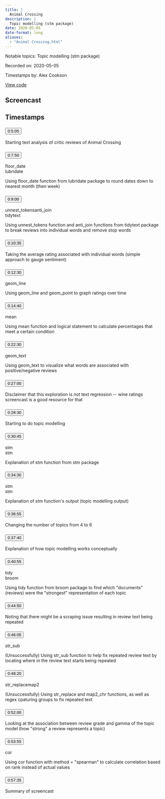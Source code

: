 ```yaml
---
title: |
  Animal Crossing
description: |
  Topic modelling (stm package)
date: 2020-05-05
date-format: long
aliases:
  - "Animal Crossing.html"
---
```


Notable topics: Topic modelling (stm package)

Recorded on: 2020-05-05

Timestamps by: Alex Cookson

[View code](https://github.com/dgrtwo/data-screencasts/blob/master/animal-crossing.Rmd)

## Screencast

<div id="yt-player" data-video-id="Xt7ACiedRRI"></div>

## Timestamps

```{=html}
<div id="topics">
  <div class="topic">
    <h3 id="ts-305">
      <button class="btn btn-link btn-timestamp" onClick="playerSkipToTimestamp(305, this)">0:5:05</button>
    </h3>
    <div class="topic_badges"><div></div><div></div></div>
    <div class="topic_description">
      <p>Starting text analysis of critic reviews of Animal Crossing</p>

    </div>
  </div>
  <div class="topic">
    <h3 id="ts-470">
      <button class="btn btn-link btn-timestamp" onClick="playerSkipToTimestamp(470, this)">0:7:50</button>
    </h3>
    <div class="topic_badges"><div><span class="badge-functions badge bg-info">floor_date</span></div><div><span class="badge-packages badge bg-primary">lubridate</span></div></div>
    <div class="topic_description">
      <p>Using floor_date function from lubridate package to round dates down to nearest month (then week)</p>

    </div>
  </div>
  <div class="topic">
    <h3 id="ts-540">
      <button class="btn btn-link btn-timestamp" onClick="playerSkipToTimestamp(540, this)">0:9:00</button>
    </h3>
    <div class="topic_badges"><div><span class="badge-functions badge bg-info">unnest_tokens</span><span class="badge-functions badge bg-info">anti_join</span></div><div><span class="badge-packages badge bg-primary">tidytext</span></div></div>
    <div class="topic_description">
      <p>Using unnest_tokens function and anti_join functions from tidytext package to break reviews into individual words and remove stop words</p>

    </div>
  </div>
  <div class="topic">
    <h3 id="ts-635">
      <button class="btn btn-link btn-timestamp" onClick="playerSkipToTimestamp(635, this)">0:10:35</button>
    </h3>
    <div class="topic_badges"><div></div><div></div></div>
    <div class="topic_description">
      <p>Taking the average rating associated with individual words (simple approach to gauge sentiment)</p>

    </div>
  </div>
  <div class="topic">
    <h3 id="ts-750">
      <button class="btn btn-link btn-timestamp" onClick="playerSkipToTimestamp(750, this)">0:12:30</button>
    </h3>
    <div class="topic_badges"><div><span class="badge-functions badge bg-info">geom_line</span></div><div></div></div>
    <div class="topic_description">
      <p>Using geom_line and geom_point to graph ratings over time</p>

    </div>
  </div>
  <div class="topic">
    <h3 id="ts-880">
      <button class="btn btn-link btn-timestamp" onClick="playerSkipToTimestamp(880, this)">0:14:40</button>
    </h3>
    <div class="topic_badges"><div><span class="badge-functions badge bg-info">mean</span></div><div></div></div>
    <div class="topic_description">
      <p>Using mean function and logical statement to calculate percentages that meet a certain condition</p>

    </div>
  </div>
  <div class="topic">
    <h3 id="ts-1350">
      <button class="btn btn-link btn-timestamp" onClick="playerSkipToTimestamp(1350, this)">0:22:30</button>
    </h3>
    <div class="topic_badges"><div><span class="badge-functions badge bg-info">geom_text</span></div><div></div></div>
    <div class="topic_description">
      <p>Using geom_text to visualize what words are associated with positive/negative reviews</p>

    </div>
  </div>
  <div class="topic">
    <h3 id="ts-1620">
      <button class="btn btn-link btn-timestamp" onClick="playerSkipToTimestamp(1620, this)">0:27:00</button>
    </h3>
    <div class="topic_badges"><div></div><div></div></div>
    <div class="topic_description">
      <p>Disclaimer that this exploration is not text regression -- wine ratings screencast is a good resource for that</p>

    </div>
  </div>
  <div class="topic">
    <h3 id="ts-1710">
      <button class="btn btn-link btn-timestamp" onClick="playerSkipToTimestamp(1710, this)">0:28:30</button>
    </h3>
    <div class="topic_badges"><div></div><div></div></div>
    <div class="topic_description">
      <p>Starting to do topic modelling</p>

    </div>
  </div>
  <div class="topic">
    <h3 id="ts-1845">
      <button class="btn btn-link btn-timestamp" onClick="playerSkipToTimestamp(1845, this)">0:30:45</button>
    </h3>
    <div class="topic_badges"><div><span class="badge-functions badge bg-info">stm</span></div><div><span class="badge-packages badge bg-primary">stm</span></div></div>
    <div class="topic_description">
      <p>Explanation of stm function from stm package</p>

    </div>
  </div>
  <div class="topic">
    <h3 id="ts-2070">
      <button class="btn btn-link btn-timestamp" onClick="playerSkipToTimestamp(2070, this)">0:34:30</button>
    </h3>
    <div class="topic_badges"><div><span class="badge-functions badge bg-info">stm</span></div><div><span class="badge-packages badge bg-primary">stm</span></div></div>
    <div class="topic_description">
      <p>Explanation of stm function's output (topic modelling output)</p>

    </div>
  </div>
  <div class="topic">
    <h3 id="ts-2215">
      <button class="btn btn-link btn-timestamp" onClick="playerSkipToTimestamp(2215, this)">0:36:55</button>
    </h3>
    <div class="topic_badges"><div></div><div></div></div>
    <div class="topic_description">
      <p>Changing the number of topics from 4 to 6</p>

    </div>
  </div>
  <div class="topic">
    <h3 id="ts-2260">
      <button class="btn btn-link btn-timestamp" onClick="playerSkipToTimestamp(2260, this)">0:37:40</button>
    </h3>
    <div class="topic_badges"><div></div><div></div></div>
    <div class="topic_description">
      <p>Explanation of how topic modelling works conceptually</p>

    </div>
  </div>
  <div class="topic">
    <h3 id="ts-2455">
      <button class="btn btn-link btn-timestamp" onClick="playerSkipToTimestamp(2455, this)">0:40:55</button>
    </h3>
    <div class="topic_badges"><div><span class="badge-functions badge bg-info">tidy</span></div><div><span class="badge-packages badge bg-primary">broom</span></div></div>
    <div class="topic_description">
      <p>Using tidy function from broom package to find which &quot;documents&quot; (reviews) were the &quot;strongest&quot; representation of each topic</p>

    </div>
  </div>
  <div class="topic">
    <h3 id="ts-2690">
      <button class="btn btn-link btn-timestamp" onClick="playerSkipToTimestamp(2690, this)">0:44:50</button>
    </h3>
    <div class="topic_badges"><div></div><div></div></div>
    <div class="topic_description">
      <p>Noting that there might be a scraping issue resulting in review text being repeated</p>

    </div>
  </div>
  <div class="topic">
    <h3 id="ts-2765">
      <button class="btn btn-link btn-timestamp" onClick="playerSkipToTimestamp(2765, this)">0:46:05</button>
    </h3>
    <div class="topic_badges"><div><span class="badge-functions badge bg-info">str_sub</span></div><div></div></div>
    <div class="topic_description">
      <p>(Unsuccessfully) Using str_sub function to help fix repeated review text by locating where in the review text starts being repeated</p>

    </div>
  </div>
  <div class="topic">
    <h3 id="ts-2900">
      <button class="btn btn-link btn-timestamp" onClick="playerSkipToTimestamp(2900, this)">0:48:20</button>
    </h3>
    <div class="topic_badges"><div><span class="badge-functions badge bg-info">str_replace</span><span class="badge-functions badge bg-info">map2</span></div><div></div></div>
    <div class="topic_description">
      <p>(Unsuccessfully) Using str_replace and map2_chr functions, as well as regex cpaturing groups to fix repeated text</p>

    </div>
  </div>
  <div class="topic">
    <h3 id="ts-3120">
      <button class="btn btn-link btn-timestamp" onClick="playerSkipToTimestamp(3120, this)">0:52:00</button>
    </h3>
    <div class="topic_badges"><div></div><div></div></div>
    <div class="topic_description">
      <p>Looking at the association between review grade and gamma of the topic model (how &quot;strong&quot; a review represents a topic)</p>

    </div>
  </div>
  <div class="topic">
    <h3 id="ts-3235">
      <button class="btn btn-link btn-timestamp" onClick="playerSkipToTimestamp(3235, this)">0:53:55</button>
    </h3>
    <div class="topic_badges"><div><span class="badge-functions badge bg-info">cor</span></div><div></div></div>
    <div class="topic_description">
      <p>Using cor function with method = &quot;spearman&quot; to calculate correlation based on rank instead of actual values</p>

    </div>
  </div>
  <div class="topic">
    <h3 id="ts-3455">
      <button class="btn btn-link btn-timestamp" onClick="playerSkipToTimestamp(3455, this)">0:57:35</button>
    </h3>
    <div class="topic_badges"><div></div><div></div></div>
    <div class="topic_description">
      <p>Summary of screencast</p>

    </div>
  </div>
</div>
```
     
<script>
// 2. This code loads the IFrame Player API code asynchronously.
var tag = document.createElement("script");

tag.src = "https://www.youtube.com/iframe_api";
var firstScriptTag = document.getElementsByTagName("script")[0];
firstScriptTag.parentNode.insertBefore(tag, firstScriptTag);

// 3. This function creates an <iframe> (and YouTube player)
//    after the API code downloads.
var videoId = document.getElementById("yt-player").dataset.videoId;
var player;
function onYouTubeIframeAPIReady() {
  player = new YT.Player("yt-player", {
    height: "486",
    width: "864",
    videoId: videoId,
    playerVars: {
      "playsinline": 1
    },
    events: {
      onStateChange: function(event) {
        if (event.data == YT.PlayerState.PLAYING) {
          followTimestamps()
        }
      }
    }
  });
}

function playerSkipToTimestamp(seconds, tsElement) {
  player.seekTo(seconds, true)
  tsElement.scrollIntoView()
  document.getElementById("screencast").scrollIntoView()
}

const timestamps = Array.from(document.querySelectorAll('.topic h3[id^="ts-"]'))
  .map(el => el.id.replace('ts-', ''))

function followTimestamps() {
  if (player.getPlayerState() !== 1) {
    return
  }
  const currentTime = `${Math.floor(player.getCurrentTime())}`
  if (timestamps.includes(currentTime)) {
    const el = document.getElementById(`ts-${currentTime}`)
    if (el) {
      el.scrollIntoView()
      document.getElementById("screencast").scrollIntoView()
    }
  }
  setTimeout(followTimestamps, 1000)
}
</script>

